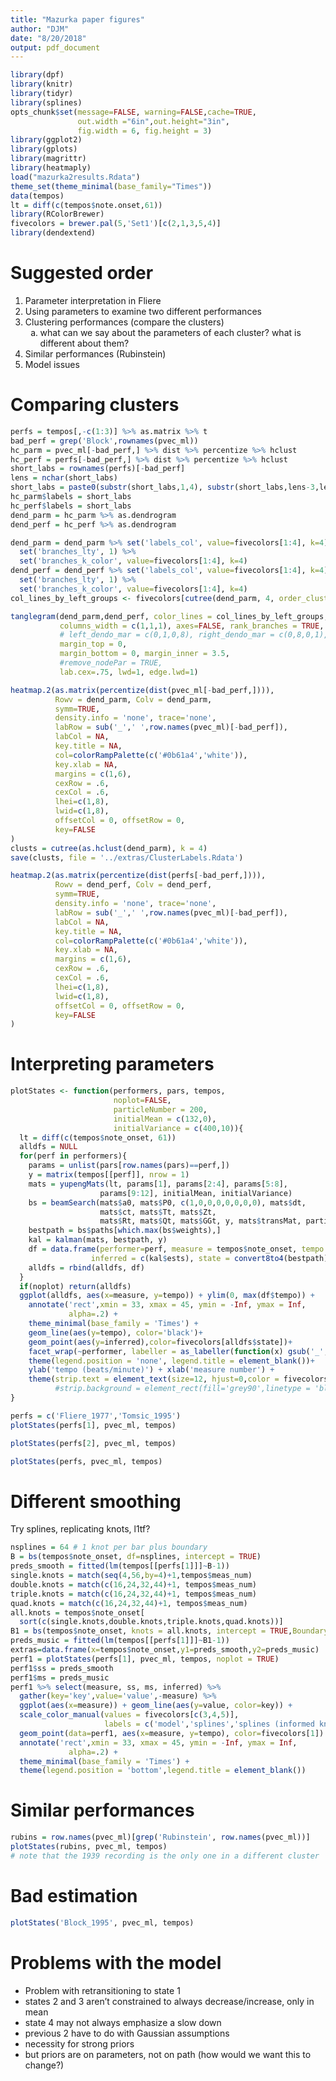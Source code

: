 ```yaml
---
title: "Mazurka paper figures"
author: "DJM"
date: "8/20/2018"
output: pdf_document
---
```


```r
library(dpf)
library(knitr)
library(tidyr)
library(splines)
opts_chunk$set(message=FALSE, warning=FALSE,cache=TRUE,
               out.width ="6in",out.height="3in",
               fig.width = 6, fig.height = 3)
library(ggplot2)
library(gplots)
library(magrittr)
library(heatmaply)
load("mazurka2results.Rdata")
theme_set(theme_minimal(base_family="Times"))
data(tempos)
lt = diff(c(tempos$note.onset,61))
library(RColorBrewer)
fivecolors = brewer.pal(5,'Set1')[c(2,1,3,5,4)]
library(dendextend)
```

# Suggested order

1. Parameter interpretation in Fliere
2. Using parameters to examine two different performances
3. Clustering performances (compare the clusters)
    a. what can we say about the parameters of each cluster? what is different about them?
4. Similar performances (Rubinstein)
5. Model issues

# Comparing clusters

```r
perfs = tempos[,-c(1:3)] %>% as.matrix %>% t
bad_perf = grep('Block',rownames(pvec_ml))
hc_parm = pvec_ml[-bad_perf,] %>% dist %>% percentize %>% hclust
hc_perf = perfs[-bad_perf,] %>% dist %>% percentize %>% hclust
short_labs = rownames(perfs)[-bad_perf]
lens = nchar(short_labs)
short_labs = paste0(substr(short_labs,1,4), substr(short_labs,lens-3,lens))
hc_parm$labels = short_labs
hc_perf$labels = short_labs
dend_parm = hc_parm %>% as.dendrogram
dend_perf = hc_perf %>% as.dendrogram

dend_parm = dend_parm %>% set('labels_col', value=fivecolors[1:4], k=4) %>%
  set('branches_lty', 1) %>%
  set('branches_k_color', value=fivecolors[1:4], k=4)
dend_perf = dend_perf %>% set('labels_col', value=fivecolors[1:4], k=4) %>%
  set('branches_lty', 1) %>%
  set('branches_k_color', value=fivecolors[1:4], k=4)
col_lines_by_left_groups <- fivecolors[cutree(dend_parm, 4, order_clusters_as_data=FALSE)]
```

```r
tanglegram(dend_parm,dend_perf, color_lines = col_lines_by_left_groups,
           columns_width = c(1,1,1), axes=FALSE, rank_branches = TRUE, type='t',
           # left_dendo_mar = c(0,1,0,8), right_dendo_mar = c(0,8,0,1), 
           margin_top = 0,
           margin_bottom = 0, margin_inner = 3.5, 
           #remove_nodePar = TRUE,
           lab.cex=.75, lwd=1, edge.lwd=1)
```


```r
heatmap.2(as.matrix(percentize(dist(pvec_ml[-bad_perf,]))),
          Rowv = dend_parm, Colv = dend_parm, 
          symm=TRUE,
          density.info = 'none', trace='none',
          labRow = sub('_',' ',row.names(pvec_ml)[-bad_perf]),
          labCol = NA,
          key.title = NA,
          col=colorRampPalette(c('#0b61a4','white')),
          key.xlab = NA, 
          margins = c(1,6),
          cexRow = .6,
          cexCol = .6,
          lhei=c(1,8),
          lwid=c(1,8),
          offsetCol = 0, offsetRow = 0,
          key=FALSE
)
clusts = cutree(as.hclust(dend_parm), k = 4)
save(clusts, file = '../extras/ClusterLabels.Rdata')
```

```r
heatmap.2(as.matrix(percentize(dist(perfs[-bad_perf,]))),
          Rowv = dend_perf, Colv = dend_perf, 
          symm=TRUE,
          density.info = 'none', trace='none',
          labRow = sub('_',' ',row.names(pvec_ml)[-bad_perf]),
          labCol = NA,
          key.title = NA,
          col=colorRampPalette(c('#0b61a4','white')),
          key.xlab = NA, 
          margins = c(1,6),
          cexRow = .6,
          cexCol = .6,
          lhei=c(1,8),
          lwid=c(1,8),
          offsetCol = 0, offsetRow = 0,
          key=FALSE
)
```


# Interpreting parameters

```r
plotStates <- function(performers, pars, tempos,
                       noplot=FALSE,
                       particleNumber = 200, 
                       initialMean = c(132,0), 
                       initialVariance = c(400,10)){
  lt = diff(c(tempos$note_onset, 61))
  alldfs = NULL
  for(perf in performers){
    params = unlist(pars[row.names(pars)==perf,])
    y = matrix(tempos[[perf]], nrow = 1)
    mats = yupengMats(lt, params[1], params[2:4], params[5:8], 
                    params[9:12], initialMean, initialVariance)
    bs = beamSearch(mats$a0, mats$P0, c(1,0,0,0,0,0,0,0), mats$dt, 
                    mats$ct, mats$Tt, mats$Zt,
                    mats$Rt, mats$Qt, mats$GGt, y, mats$transMat, particleNumber)
    bestpath = bs$paths[which.max(bs$weights),]
    kal = kalman(mats, bestpath, y)
    df = data.frame(performer=perf, measure = tempos$note_onset, tempo = c(y), 
                  inferred = c(kal$ests), state = convert8to4(bestpath))
    alldfs = rbind(alldfs, df)
  }
  if(noplot) return(alldfs)
  ggplot(alldfs, aes(x=measure, y=tempo)) + ylim(0, max(df$tempo)) +
    annotate('rect',xmin = 33, xmax = 45, ymin = -Inf, ymax = Inf,
             alpha=.2) + 
    theme_minimal(base_family = 'Times') +
    geom_line(aes(y=tempo), color='black')+
    geom_point(aes(y=inferred),color=fivecolors[alldfs$state])+
    facet_wrap(~performer, labeller = as_labeller(function(x) gsub('_',' ', x))) +
    theme(legend.position = 'none', legend.title = element_blank())+
    ylab('tempo (beats/minute)') + xlab('measure number') +
    theme(strip.text = element_text(size=12, hjust=0,color = fivecolors[1]))
          #strip.background = element_rect(fill='grey90',linetype = 'blank'))
}

```

```r
perfs = c('Fliere_1977','Tomsic_1995')
plotStates(perfs[1], pvec_ml, tempos)
```

```r
plotStates(perfs[2], pvec_ml, tempos)
```

```r
plotStates(perfs, pvec_ml, tempos)
```


# Different smoothing

Try splines, replicating knots, l1tf?

```r
nsplines = 64 # 1 knot per bar plus boundary
B = bs(tempos$note_onset, df=nsplines, intercept = TRUE)
preds_smooth = fitted(lm(tempos[[perfs[1]]]~B-1))
single.knots = match(seq(4,56,by=4)+1,tempos$meas_num)
double.knots = match(c(16,24,32,44)+1, tempos$meas_num)
triple.knots = match(c(16,24,32,44)+1, tempos$meas_num)
quad.knots = match(c(16,24,32,44)+1, tempos$meas_num)
all.knots = tempos$note_onset[
  sort(c(single.knots,double.knots,triple.knots,quad.knots))]
B1 = bs(tempos$note_onset, knots = all.knots, intercept = TRUE,Boundary.knots = c(1,61))
preds_music = fitted(lm(tempos[[perfs[1]]]~B1-1))
extras=data.frame(x=tempos$note_onset,y1=preds_smooth,y2=preds_music)
perf1 = plotStates(perfs[1], pvec_ml, tempos, noplot = TRUE)
perf1$ss = preds_smooth
perf1$ms = preds_music
perf1 %>% select(measure, ss, ms, inferred) %>%
  gather(key='key',value='value',-measure) %>%
  ggplot(aes(x=measure)) + geom_line(aes(y=value, color=key)) +
  scale_color_manual(values = fivecolors[c(3,4,5)],
                     labels = c('model','splines','splines (informed knots)')) + 
  geom_point(data=perf1, aes(x=measure, y=tempo), color=fivecolors[1]) +
  annotate('rect',xmin = 33, xmax = 45, ymin = -Inf, ymax = Inf,
             alpha=.2) + 
  theme_minimal(base_family = 'Times') +
  theme(legend.position = 'bottom',legend.title = element_blank())
```




# Similar performances 

```r
rubins = row.names(pvec_ml)[grep('Rubinstein', row.names(pvec_ml))]
plotStates(rubins, pvec_ml, tempos)              
# note that the 1939 recording is the only one in a different cluster
```




# Bad estimation

```r
plotStates('Block_1995', pvec_ml, tempos)
```

# Problems with the model

* Problem with retransitioning to state 1
* states 2 and 3 aren't constrained to always decrease/increase, only in mean
* state 4 may not always emphasize a slow down
* previous 2 have to do with Gaussian assumptions
* necessity for strong priors
* but priors are on parameters, not on path (how would we want this to change?)



